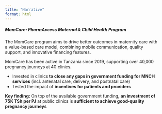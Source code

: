 ```yaml
---
title: "Narrative"
format: html
---
```


##### MomCare: PharmAccess Maternal & Child Health Program

The MomCare program aims to drive better outcomes in maternity care with a value-based care model, combining mobile communication, quality support, and innovative financing features.   

MomCare has been active in Tanzania since 2019, supporting over 40,000 pregnancy journeys at 40 clinics. 

- Invested in clinics **to close any gaps in government funding for MNCH services** (incl. antenatal care, delivery, and postnatal care)
- Tested the impact of **incentives for patients and providers**

**Key finding:** On top of the available government funding, **an investment of 75K TSh per PJ** at public clinics is **sufficient to achieve good-quality pregnancy journeys**


